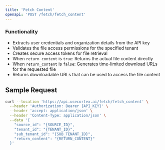 ```yaml
---
title: 'Fetch Content'
openapi: 'POST /fetch/fetch_content'
---
```


### Functionality
- Extracts user credentials and organization details from the API key
- Validates the file access permissions for the specified tenant
- Creates secure access tokens for file retrieval
- When `return_content` is `true`: Returns the actual file content directly
- When `return_content` is `false`: Generates time-limited download URLs for the requested file
- Returns downloadable URLs that can be used to access the file content

## Sample Request

```bash
curl --location 'https://api.usecortex.ai/fetch/fetch_content' \
  --header 'Authorization: Bearer {API_KEY}' \
  --header 'accept: application/json' \
  --header 'Content-Type: application/json' \
  --data '{
    "source_id": "{SOURCE_ID}",
    "tenant_id": "{TENANT_ID}",
    "sub_tenant_id": "{SUB_TENANT_ID}",
    "return_content": "{RETURN_CONTENT}"
  }'
```
